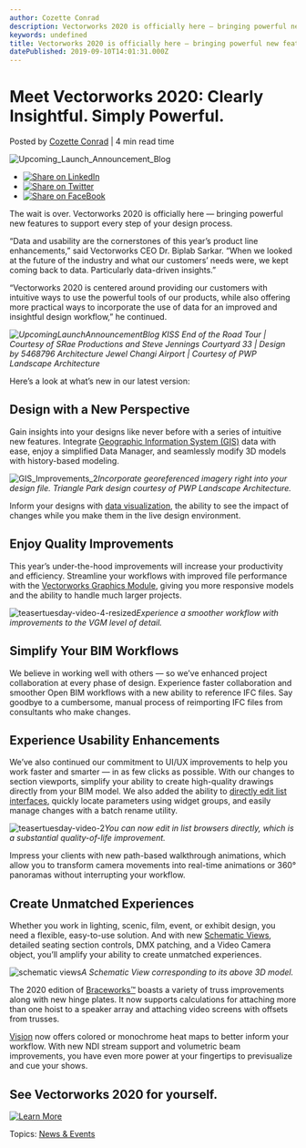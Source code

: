 ```yaml
---
author: Cozette Conrad
description: Vectorworks 2020 is officially here — bringing powerful new features to support your design process. Take a look at what’s new in our latest version
keywords: undefined
title: Vectorworks 2020 is officially here — bringing powerful new features to support your design process. Take a look at what’s new in our latest version 
datePublished: 2019-09-10T14:01:31.000Z
---
```

  

# Meet Vectorworks 2020: Clearly Insightful. Simply Powerful.

 Posted by [Cozette Conrad](https://blog.vectorworks.net/author/cozette-conrad) | 4 min read time 

![Upcoming_Launch_Announcement_Blog](https://blog.vectorworks.net/hubfs/Blog%20Images/190910_Launch%20Announcement/Upcoming_Launch_Announcement_Blog.jpg) 

* [![Share on LinkedIn](https://2659751.fs1.hubspotusercontent-na1.net/hubfs/2659751/michaelDemo/share-LI.png)](http://www.linkedin.com/shareArticle?mini=true&url=https%3A%2F%2Fblog.vectorworks.net%2Fmeet-vectorworks-2020-clearly-insightful.-simply-powerful)
* [![Share on Twitter](https://2659751.fs1.hubspotusercontent-na1.net/hubfs/2659751/michaelDemo/share-TW.png)](https://www.twitter.com/share?text=Meet%20Vectorworks%202020:%20Clearly%20Insightful.%20Simply%20Powerful.&url=https%3A%2F%2Fblog.vectorworks.net%2Fmeet-vectorworks-2020-clearly-insightful.-simply-powerful&via=PMGTweets)
* [![Share on FaceBook](https://2659751.fs1.hubspotusercontent-na1.net/hubfs/2659751/michaelDemo/share-FB.png)](https://www.facebook.com/sharer/sharer.php?u=https%3A%2F%2Fblog.vectorworks.net%2Fmeet-vectorworks-2020-clearly-insightful.-simply-powerful)

The wait is over. Vectorworks 2020 is officially here — bringing powerful new features to support every step of your design process. 

“Data and usability are the cornerstones of this year’s product line enhancements,” said Vectorworks CEO Dr. Biplab Sarkar. “When we looked at the future of the industry and what our customers’ needs were, we kept coming back to data. Particularly data-driven insights.” 

“Vectorworks 2020 is centered around providing our customers with intuitive ways to use the powerful tools of our products, while also offering more practical ways to incorporate the use of data for an improved and insightful design workflow,” he continued.

_![UpcomingLaunchAnnouncementBlog](https://blog.vectorworks.net/hs-fs/hubfs/Blog%20Images/190910Launch%20Announcement/UpcomingLaunchAnnouncementBlog.jpg?width=665&name=UpcomingLaunchAnnouncementBlog.jpg)_ _KISS End of the Road Tour | Courtesy of SRae Productions and Steve Jennings_ 
_Courtyard 33 | Design by 5468796 Architecture_ 
_Jewel Changi Airport | Courtesy of PWP Landscape Architecture_

Here’s a look at what’s new in our latest version:

## Design with a New Perspective

Gain insights into your designs like never before with a series of intuitive new features. Integrate [Geographic Information System (GIS)](/teaser-tuesday-gis-improvements?utm%5Fcampaign=blog&utm%5Fmedium=planetvectorworks&utm%5Fsource=intext&utm%5Fcontent=launch091019) data with ease, enjoy a simplified Data Manager, and seamlessly modify 3D models with history-based modeling.

![GIS_Improvements_2](https://blog.vectorworks.net/hs-fs/hubfs/Blog%20Images/190910_Launch%20Announcement/GIS_Improvements_2.jpg?width=665&name=GIS_Improvements_2.jpg)_Incorporate georeferenced imagery right into your design file. Triangle Park design courtesy of PWP Landscape Architecture._

Inform your designs with [data visualization](/teaser-tuesday-live-data-visualization?utm%5Fcampaign=blog&utm%5Fmedium=planetvectorworks&utm%5Fsource=intext&utm%5Fcontent=launch091019), the ability to see the impact of changes while you make them in the live design environment.

## Enjoy Quality Improvements

This year’s under-the-hood improvements will increase your productivity and efficiency. Streamline your workflows with improved file performance with the [Vectorworks Graphics Module](/teaser-tuesday-vgm-level-of-detail?utm%5Fcampaign=blog&utm%5Fmedium=planetvectorworks&utm%5Fsource=intext&utm%5Fcontent=launch091019), giving you more responsive models and the ability to handle much larger projects.

![teasertuesday-video-4-resized](https://blog.vectorworks.net/hs-fs/hubfs/Blog%20Images/190910_Launch%20Announcement/teasertuesday-video-4-resized.jpg?width=665&name=teasertuesday-video-4-resized.jpg)_Experience a smoother workflow with improvements to the VGM level of detail._

## Simplify Your BIM Workflows

We believe in working well with others — so we’ve enhanced project collaboration at every phase of design. Experience faster collaboration and smoother Open BIM workflows with a new ability to reference IFC files. Say goodbye to a cumbersome, manual process of reimporting IFC files from consultants who make changes. 

## Experience Usability Enhancements

We’ve also continued our commitment to UI/UX improvements to help you work faster and smarter — in as few clicks as possible. With our changes to section viewports, simplify your ability to create high-quality drawings directly from your BIM model. We also added the ability to [directly edit list interfaces](/teaser-tuesday-list-browser-direct-editing?utm%5Fcampaign=blog&utm%5Fmedium=planetvectorworks&utm%5Fsource=intext&utm%5Fcontent=launch091019), quickly locate parameters using widget groups, and easily manage changes with a batch rename utility.

![teasertuesday-video-2](https://blog.vectorworks.net/hs-fs/hubfs/Blog%20Images/190910_Launch%20Announcement/teasertuesday-video-2.jpg?width=665&name=teasertuesday-video-2.jpg)_You can now edit in list browsers directly, which is a substantial quality-of-life improvement._

Impress your clients with new path-based walkthrough animations, which allow you to transform camera movements into real-time animations or 360° panoramas without interrupting your workflow. 

## Create Unmatched Experiences

Whether you work in lighting, scenic, film, event, or exhibit design, you need a flexible, easy-to-use solution. And with new [Schematic Views](/teaser-tuesday-schematic-views?utm%5Fcampaign=blog&utm%5Fmedium=planetvectorworks&utm%5Fsource=intext&utm%5Fcontent=launch091019), detailed seating section controls, DMX patching, and a Video Camera object, you’ll amplify your ability to create unmatched experiences. 

![schematic views](https://blog.vectorworks.net/hs-fs/hubfs/Blog%20Images/190910_Launch%20Announcement/schematic%20views.jpg?width=665&name=schematic%20views.jpg)_A Schematic View corresponding to its above 3D model._

The 2020 edition of [Braceworks™](https://www.vectorworks.net/en-US/braceworks?utm%5Fcampaign=blog&utm%5Fmedium=planetvectorworks&utm%5Fsource=intext&utm%5Fcontent=launch091019) boasts a variety of truss improvements along with new hinge plates. It now supports calculations for attaching more than one hoist to a speaker array and attaching video screens with offsets from trusses.

[Vision](https://www.vectorworks.net/en-US/vision?utm%5Fcampaign=blog&utm%5Fmedium=planetvectorworks&utm%5Fsource=intext&utm%5Fcontent=launch091019) now offers colored or monochrome heat maps to better inform your workflow. With new NDI stream support and volumetric beam improvements, you have even more power at your fingertips to previsualize and cue your shows.[](https://www.vectorworks.net/en-US/2020?utm%5Fcampaign=blog&utm%5Fmedium=planetvectorworks&utm%5Fsource=button&utm%5Fcontent=launch091019)

## See Vectorworks 2020 for yourself.

[![Learn More](https://no-cache.hubspot.com/cta/default/3018241/90478d0d-91ba-47ea-a1fb-560300ce211d.png)](https://cta-redirect.hubspot.com/cta/redirect/3018241/90478d0d-91ba-47ea-a1fb-560300ce211d) 

 Topics: [News & Events](https://blog.vectorworks.net/topic/news-events) 

  